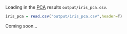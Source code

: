 
Loading in the [PCA](PCA.html) results `output/iris_pca.csv`.

```r
iris_pca = read.csv("output/iris_pca.csv",header=T)
```

Coming soon...

